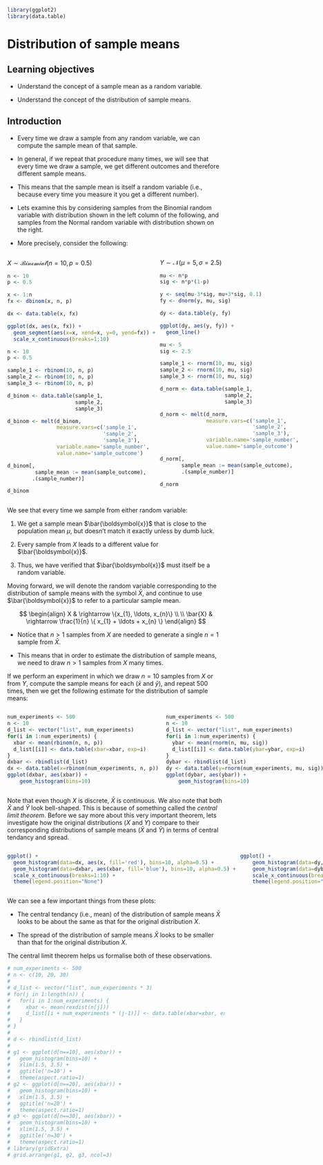 ```r
library(ggplot2)
library(data.table)
```

# Distribution of sample means

## Learning objectives

* Understand the concept of a sample mean as a random
  variable.

* Understand the concept of the distribution of sample
  means.

## Introduction

* Every time we draw a sample from any random variable, we
can compute the sample mean of that sample.

* In general, if we repeat that procedure many times, we
will see that every time we draw a sample, we get different
outcomes and therefore different sample means.

* This means that the sample mean is itself a random
variable (i.e., because every time you measure it you get a
different number).

* Lets examine this by considering samples from the Binomial
random variable with distribution shown in the left column
of the following, and samples from the Normal random
variable with distribution shown on the right.

* More precisely, consider the following:

:::: {style="display: grid; grid-template-columns: 1fr 1fr; grid-column-gap: 10px"}

::: {}
$X \sim \mathcal{Binomial}(n=10, p=0.5)$
```r
n <- 10
p <- 0.5

x <- 1:n
fx <- dbinom(x, n, p)

dx <- data.table(x, fx)

ggplot(dx, aes(x, fx)) + 
  geom_segment(aes(x=x, xend=x, y=0, yend=fx)) +
  scale_x_continuous(breaks=1:10)
```

```r
n <- 10
p <- 0.5

sample_1 <- rbinom(10, n, p)
sample_2 <- rbinom(10, n, p)
sample_3 <- rbinom(10, n, p)

d_binom <- data.table(sample_1, 
                      sample_2, 
                      sample_3)

d_binom <- melt(d_binom, 
                measure.vars=c('sample_1', 
                               'sample_2', 
                               'sample_3'),
                variable.name='sample_number',
                value.name='sample_outcome')

d_binom[, 
         sample_mean := mean(sample_outcome), 
        .(sample_number)]

d_binom
```
:::

::: {}
$Y \sim \mathcal{N}({\mu=5, \sigma=2.5})$
```r
mu <- n*p
sig <- n*p*(1-p)

y <- seq(mu-3*sig, mu+3*sig, 0.1)
fy <- dnorm(y, mu, sig)

dy <- data.table(y, fy)

ggplot(dy, aes(y, fy)) +
  geom_line()
```

```r
mu <- 5
sig <- 2.5

sample_1 <- rnorm(10, mu, sig)
sample_2 <- rnorm(10, mu, sig)
sample_3 <- rnorm(10, mu, sig)

d_norm <- data.table(sample_1, 
                     sample_2, 
                     sample_3)

d_norm <- melt(d_norm, 
               measure.vars=c('sample_1', 
                              'sample_2', 
                              'sample_3'),
               variable.name='sample_number',
               value.name='sample_outcome')

d_norm[, 
       sample_mean := mean(sample_outcome), 
       .(sample_number)]

d_norm
```

:::

::::

<!-- <div style="color:#990000"> -->
<!-- **Make sure you understand the code in the above chunks. It -->
<!-- isn't easy, but it is stuff that you are expected to learn -->
<!-- to be able to do on your own quickly and smoothly.** -->
<!-- <br></br> -->
<!-- </div> -->

We see that every time we sample from either random
variable:

(1) We get a sample mean $\bar{\boldsymbol{x}}$ that is
close to the population mean $\mu$, but doesn't match it
exactly unless by dumb luck.

(2) Every sample from $X$ leads to a different value for
$\bar{\boldsymbol{x}}$.

(3) Thus, we have verified that $\bar{\boldsymbol{x}}$ must
itself be a random variable.

Moving forward, we will denote the random variable
corresponding to the distribution of sample means with the
symbol $\bar{X}$, and continue to use $\bar{\boldsymbol{x}}$
to refer to a particular sample mean.

$$
\begin{align}
X & \rightarrow \{x_{1}, \ldots, x_{n}\} \\
\\
\bar{X} & \rightarrow \frac{1}{n} \{ x_{1} + \ldots + x_{n} \}
\end{align}
$$

* Notice that $n>1$ samples from $X$ are needed to generate
a single $n=1$ sample from $\bar{X}$.

* This means that in order to estimate the distribution of
sample means, we need to draw $n>1$ samples from $X$ many
times.

If we perform an experiment in which we draw $n=10$ samples
from $X$ or from $Y$, compute the sample means for each
($\bar{x}$ and $\bar{y}$), and repeat 500 times, then we get
the following estimate for the distribution of sample means:

:::: {style="display: grid; grid-template-columns: 1fr 1fr; grid-column-gap: 10px"}

::: {}
```r
num_experiments <- 500
n <- 10
d_list <- vector("list", num_experiments)
for(i in 1:num_experiments) {
  xbar <- mean(rbinom(n, n, p))
  d_list[[i]] <- data.table(xbar=xbar, exp=i)
}
dxbar <- rbindlist(d_list)
dx <- data.table(x=rbinom(num_experiments, n, p)) 
ggplot(dxbar, aes(xbar)) +
    geom_histogram(bins=10)
```
:::

::: {}
```r
num_experiments <- 500
n <- 10
d_list <- vector("list", num_experiments)
for(i in 1:num_experiments) {
  ybar <- mean(rnorm(n, mu, sig))
  d_list[[i]] <- data.table(ybar=ybar, exp=i)
}
dybar <- rbindlist(d_list)
dy <- data.table(y=rnorm(num_experiments, mu, sig)) 
ggplot(dybar, aes(ybar)) +
    geom_histogram(bins=10)
```
:::

::::

Note that even though $X$ is discrete, $\bar{X}$ is
continuous. We also note that both $\bar{X}$ and $\bar{Y}$
look bell-shaped. This is because of something called the
*central limit theorem*. Before we say more about this very
important theorem, lets investigate how the original
distributions ($X$ and $Y$) compare to their corresponding
distributions of sample means ($\bar{X}$ and $\bar{Y}$) in
terms of central tendancy and spread.

:::: {style="display: grid; grid-template-columns: 1fr 1fr; grid-column-gap: 10px"}

::: {}
```r
ggplot() +
  geom_histogram(data=dx, aes(x, fill='red'), bins=10, alpha=0.5) +
  geom_histogram(data=dxbar, aes(xbar, fill='blue'), bins=10, alpha=0.5) +
  scale_x_continuous(breaks=1:10) +
  theme(legend.position="None")
```
:::

::: {}
```r
ggplot() +
    geom_histogram(data=dy, aes(y, fill='red'), bins=10, alpha=0.5) +
    geom_histogram(data=dybar, aes(ybar, fill='blue'), bins=10, alpha=0.5) +
    scale_x_continuous(breaks=1:10) +
    theme(legend.position="None")
```
:::

:::: 

We can see a few important things from these plots:

* The central tendancy (i.e., mean) of the distribution of
sample means $\bar{X}$ looks to be about the same as that
for the original distribution $X$.

* The spread of the distribution of sample means $\bar{X}$
looks to be smaller than that for the original distribution
$X$.

The central limit theorem helps us formalise both of these
observations.

<!-- It seems that $\bar{X}$ depends on `n` --- where $n$ is -->
<!-- the sample size drawn from $X$ --- in a very important way. -->
<!-- In particular, the population variance of the distribution -->
<!-- of sample means $\sigma_{\bar{X}}^2$ decreases as $n$ -->
<!-- increases. -->

<!-- The following plots show the estimated distribution of -->
<!-- sample means for $n=10$, $n=20$, and $n=30$. -->

```r
# num_experiments <- 500
# n <- c(10, 20, 30)
# 
# d_list <- vector("list", num_experiments * 3)
# for(j in 1:length(n)) {
#   for(i in 1:num_experiments) {
#     xbar <- mean(rexdist(n[j]))
#     d_list[[i + num_experiments * (j-1)]] <- data.table(xbar=xbar, exp=i, n=n[j])
#   }
# }
# 
# d <- rbindlist(d_list)
# 
# g1 <- ggplot(d[n==10], aes(xbar)) +
#   geom_histogram(bins=10) +
#   xlim(1.5, 3.5) +
#   ggtitle('n=10') +
#   theme(aspect.ratio=1)
# g2 <- ggplot(d[n==20], aes(xbar)) +
#   geom_histogram(bins=10) +
#   xlim(1.5, 3.5) +
#   ggtitle('n=20') +
#   theme(aspect.ratio=1)
# g3 <- ggplot(d[n==30], aes(xbar)) +
#   geom_histogram(bins=10) +
#   xlim(1.5, 3.5) +
#   ggtitle('n=30') +
#   theme(aspect.ratio=1)
# library(gridExtra)
# grid.arrange(g1, g2, g3, ncol=3)
```
